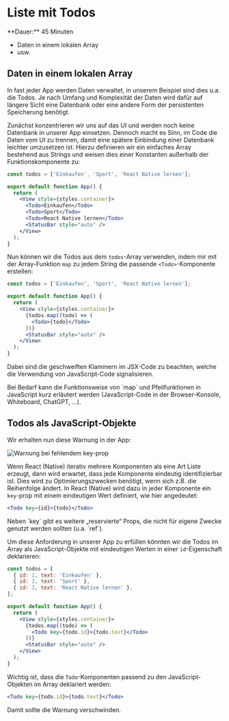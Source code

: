 
# Liste mit Todos

<Callout>
  **Dauer:** 45 Minuten

  - Daten in einem lokalen Array 
  - usw.

</Callout>

## Daten in einem lokalen Array

In fast jeder App werden Daten verwaltet, in unserem Beispiel sind dies u.a. die Todos. Je nach Umfang und Komplexität der Daten wird dafür auf längere Sicht eine Datenbank oder eine andere Form der persistenten Speicherung benötigt. 

Zunächst konzentrieren wir uns auf das UI und werden noch keine Datenbank in unserer App einsetzen. Dennoch macht es Sinn, im Code die Daten vom UI zu trennen, damit eine spätere Einbindung einer Datenbank leichter umzusetzen ist. Hierzu definieren wir ein einfaches Array bestehend aus Strings und weisen dies einer Konstanten außerhalb der Funktionskomponente zu:

```jsx
const todos = ['Einkaufen', 'Sport', 'React Native lernen'];

export default function App() {
  return (
    <View style={styles.container}>
      <Todo>Einkaufen</Todo>
      <Todo>Sport</Todo>
      <Todo>React Native lernen</Todo>
      <StatusBar style="auto" />
    </View>
  );
}
```

Nun können wir die Todos aus dem `todos`-Array verwenden, indem mir mit der Array-Funktion `map` zu jedem String die passende `<Todo>`-Komponente erstellen:

```jsx
const todos = ['Einkaufen', 'Sport', 'React Native lernen'];

export default function App() {
  return (
    <View style={styles.container}>
      {todos.map((todo) => (
        <Todo>{todo}</Todo>
      ))}
      <StatusBar style="auto" />
    </View>
  );
}
```

Dabei sind die geschweiften Klammern im JSX-Code zu beachten, welche die Verwendung von JavaScript-Code signalisieren.

<Callout type="info">
Bei Bedarf kann die Funktionsweise von `map` und  Pfeilfunktionen in JavaScript kurz erläutert werden (JavaScript-Code in der Browser-Konsole, Whiteboard, ChatGPT, …).
</Callout>

## Todos als JavaScript-Objekte

Wir erhalten nun diese Warnung in der App:

![Warnung bei fehlendem key-prop](/images/mobile/reactnative/key-prop-warning.png)

Wenn React (Native) iterativ mehrere Komponenten als eine Art Liste erzeugt, dann wird erwartet, dass jede Komponente eindeutig identifizierbar ist. Dies wird zu Optimierungszwecken benötigt, wenn sich z.B. die Reihenfolge ändert. In React (Native) wird dazu in jeder Komponente ein `key`-prop mit einem eindeutigen Wert definiert, wie hier angedeutet:

```jsx
<Todo key={id}>{todo}</Todo>
```

<Callout>
Neben `key` gibt es weitere „reservierte“ Props, die nicht für eigene Zwecke genutzt werden sollten (u.a. `ref`).
</Callout>

Um diese Anforderung in unserer App zu erfüllen könnten wir die Todos im Array als JavaScript-Objekte mit eindeutigen Werten in einer `id`-Eigenschaft deklarieren:

```jsx
const todos = [
  { id: 1, text: 'Einkaufen' },
  { id: 2, text: 'Sport' },
  { id: 3, text: 'React Native lernen' },
];

export default function App() {
  return (
    <View style={styles.container}>
      {todos.map((todo) => (
        <Todo key={todo.id}>{todo.text}</Todo>
      ))}
      <StatusBar style="auto" />
    </View>
  );
}
```

Wichtig ist, dass die `Todo`-Komponenten passend zu den JavaScript-Objekten im Array deklariert werden:

```jsx
<Todo key={todo.id}>{todo.text}</Todo>
```

Damit sollte die Warnung verschwinden.